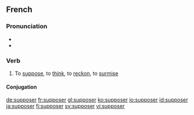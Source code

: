 ==French==

===Pronunciation===
* {{IPA|/sy.po.ze/}}
* {{audio|Fr-supposer.ogg|Audio}}

===Verb===
{{infl|fr|verb}}

# To [[suppose]], to [[think]], to [[reckon]], to [[surmise]]

====Conjugation====
{{fr-conj-er|suppos|avoir}}

[[de:supposer]]
[[fr:supposer]]
[[gl:supposer]]
[[ko:supposer]]
[[io:supposer]]
[[id:supposer]]
[[ja:supposer]]
[[fi:supposer]]
[[sv:supposer]]
[[vi:supposer]]